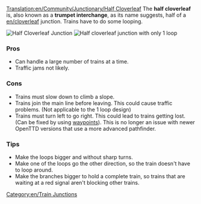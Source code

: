 [[Translation:en/Community/Junctionary/Half Cloverleaf]]
{{en/junctionsmenu}}
The '''half cloverleaf''' is, also known as a '''trumpet interchange''', as its name suggests, half of a [[en/cloverleaf]] junction. Trains have to do some looping.

[[File:en/3way halfcloverleaf.png|none|frame|Half Cloverleaf Junction]]
[[File:en/3way modhclover.png|none|frame|Half cloverleaf junction with only 1 loop]]

===Pros===
*Can handle a large number of trains at a time.
*Traffic jams not likely.

===Cons===
*Trains must slow down to climb a slope.
*Trains join the main line before leaving. This could cause traffic problems. (Not applicable to the 1 loop design)
*Trains must turn left to go right. This could lead to trains getting lost. (Can be fixed by using [[en/Manual/Waypoints|waypoints]]). This is no longer an issue with newer OpenTTD versions that use a more advanced pathfinder.

===Tips===
*Make the loops bigger and without sharp turns.
*Make one of the loops go the other direction, so the train doesn't have to loop around.
*Make the branches bigger to hold a complete train, so trains that are waiting at a red signal aren't blocking other trains.

[[Category:en/Train Junctions]]